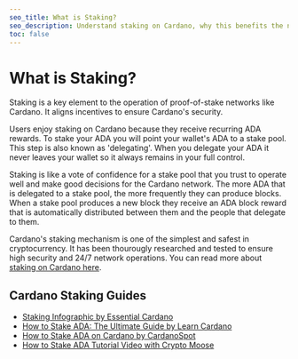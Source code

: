 ```yaml
---
seo_title: What is Staking?
seo_description: Understand staking on Cardano, why this benefits the network, and how to earn rewards from it. Explore detailed guides and official documentation.
toc: false
---
```


# What is Staking?

Staking is a key element to the operation of proof-of-stake networks like Cardano. It aligns incentives to ensure Cardano's security.

Users enjoy staking on Cardano because they receive recurring ADA rewards. To stake your ADA you will point your wallet's ADA to a stake pool. This step is also known as 'delegating'. When you delegate your ADA it never leaves your wallet so it always remains in your full control.

Staking is like a vote of confidence for a stake pool that you trust to operate well and make good decisions for the Cardano network. The more ADA that is delegated to a stake pool, the more frequently they can produce blocks. When a stake pool produces a new block they receive an ADA block reward that is automatically distributed between them and the people that delegate to them.

Cardano's staking mechanism is one of the simplest and safest in cryptocurrency. It has been thourougly researched and tested to ensure high security and 24/7 network operations. You can read more about [staking on Cardano here](https://docs.cardano.org/new-to-cardano/proof-of-stake).

## Cardano Staking Guides

- [Staking Infographic by Essential Cardano](https://www.essentialcardano.io/infographic/how-to-stake-your-ada)
- [How to Stake ADA: The Ultimate Guide by Learn Cardano](https://learncardano.io/how-to-easily-stake-ada-cardano-stake-pool/)
- [How to Stake ADA on Cardano by CardanoSpot](https://cardanospot.io/news/how-to-stake-ada-on-cardano-a-guide-0)
- [How to Stake ADA Tutorial Video with Crypto Moose](https://www.youtube.com/watch?v=lbsFlyxUE8A)
